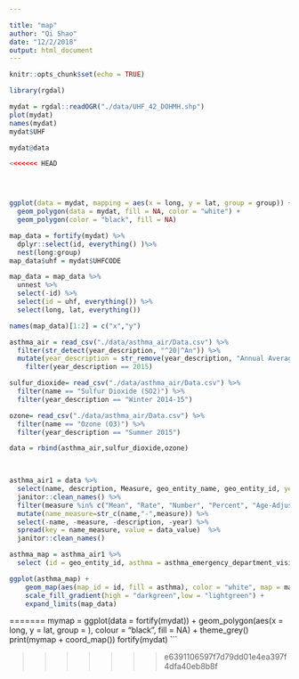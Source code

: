 ```yaml
---

title: "map"
author: "Qi Shao"
date: "12/2/2018"
output: html_document
---
```


```r
knitr::opts_chunk$set(echo = TRUE)

library(rgdal)
```

```r
mydat = rgdal::readOGR("./data/UHF_42_DOHMH.shp")
plot(mydat)
names(mydat)
mydat$UHF

mydat@data

<<<<<<< HEAD




ggplot(data = mydat, mapping = aes(x = long, y = lat, group = group)) + 
  geom_polygon(data = mydat, fill = NA, color = "white") +
  geom_polygon(color = "black", fill = NA) 

map_data = fortify(mydat) %>%
  dplyr::select(id, everything() )%>%
  nest(long:group)
map_data$uhf = mydat$UHFCODE

map_data = map_data %>%
  unnest %>%
  select(-id) %>%
  select(id = uhf, everything()) %>%
  select(long, lat, everything())

names(map_data)[1:2] = c("x","y") 
```

```r
asthma_air = read_csv("./data/asthma_air/Data.csv") %>%
  filter(str_detect(year_description, "^20|^An")) %>%
  mutate(year_description = str_remove(year_description, "Annual Average ")) %>%
    filter(year_description == 2015)

sulfur_dioxide= read_csv("./data/asthma_air/Data.csv") %>%
  filter(name == "Sulfur Dioxide (SO2)") %>%
  filter(year_description == "Winter 2014-15")

ozone= read_csv("./data/asthma_air/Data.csv") %>%
  filter(name == "Ozone (O3)") %>%
  filter(year_description == "Summer 2015")

data = rbind(asthma_air,sulfur_dioxide,ozone)
  


asthma_air1 = data %>%
  select(name, description, Measure, geo_entity_name, geo_entity_id, year = year_description, data_value) %>%
  janitor::clean_names() %>% 
  filter(measure %in% c("Mean", "Rate", "Number", "Percent", "Age-Adjusted Percent", "Age-Adjusted Rate ")) %>%
  mutate(name_measure=str_c(name,"-",measure)) %>%
  select(-name, -measure, -description, -year) %>%
  spread(key = name_measure, value = data_value)  %>%
  janitor::clean_names()

asthma_map = asthma_air1 %>%
  select (id = geo_entity_id, asthma = asthma_emergency_department_visits_children_0_to_4_yrs_old_rate)


```


```r
ggplot(asthma_map) +
    geom_map(aes(map_id = id, fill = asthma), color = "white", map = map_data) +
    scale_fill_gradient(high = "darkgreen",low = "lightgreen") +
    expand_limits(map_data)

```


=======
mymap = ggplot(data = fortify(mydat)) +
    geom_polygon(aes(x = long, y = lat, group = ), colour = "black",
                 fill = NA) +
    theme_grey()
print(mymap + coord_map())
fortify(mydat)
```


>>>>>>> e6391106597f7d79dd01e4ea397f4dfa40eb8b8f
